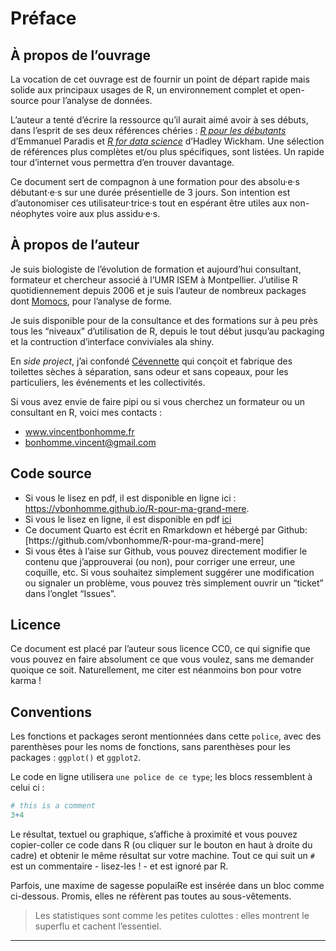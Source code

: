 # Préface {.unnumbered}

## À propos de l'ouvrage
La vocation de cet ouvrage est de fournir un point de départ rapide mais solide aux principaux usages de R, un environnement complet et open-source pour l'analyse de données.

L'auteur a tenté d'écrire la ressource qu'il aurait aimé avoir à ses débuts, dans l'esprit de ses deux références chéries : [_R pour les débutants_](https://cran.r-project.org/doc/contrib/Paradis-rdebuts_fr) d'Emmanuel Paradis et [_R for data science_](https://r4ds.hadley.nz/) d'Hadley Wickham. Une sélection de références plus complètes et/ou plus spécifiques, sont listées. Un rapide tour d'internet vous permettra d'en trouver davantage.

Ce document sert de compagnon à une formation pour des absolu·e·s débutant·e·s sur une durée présentielle de 3 jours. Son intention est d'autonomiser ces utilisateur·trice·s tout en espérant être utiles aux non-néophytes voire aux plus assidu·e·s.

## À propos de l'auteur

Je suis biologiste de l'évolution de formation et aujourd'hui consultant, formateur et chercheur associé à l'UMR ISEM à Montpellier. J'utilise R quotidiennement depuis 2006 et je suis l'auteur de nombreux packages dont [Momocs](https://github.com/MomX/Momocs), pour l'analyse de forme.

Je suis disponible pour de la consultance et des formations sur à peu près tous les "niveaux" d'utilisation de R, depuis le tout début jusqu'au packaging et la contruction d'interface conviviales ala shiny.

En *side project*, j'ai confondé [Cévennette](https://www.cevennette.fr) qui conçoit et fabrique des toilettes sèches à séparation, sans odeur et sans copeaux, pour les particuliers, les événements et les collectivités.

Si vous avez envie de faire pipi ou si vous cherchez un formateur ou un consultant en R, voici mes contacts :

-   [www.vincentbonhomme.fr](https://www.vincentbonhomme.fr)
-   [bonhomme.vincent\@gmail.com](mailto:bonhomme.vincent\@gmail.com)

## Code source
* Si vous le lisez en pdf, il est disponible en ligne ici : [https://vbonhomme.github.io/R-pour-ma-grand-mere]().
* Si vous le lisez en ligne, il est disponible en pdf [ici](https://github.com/vbonhomme/R-pour-ma-grand-mere/blob/main/_book/R-pour-ma-grand-m%C3%A8re.pdf)
* Ce document Quarto est écrit en Rmarkdown et hébergé par Github: [https://github.com/vbonhomme/R-pour-ma-grand-mere]
* Si vous êtes à l'aise sur Github, vous pouvez directement modifier le contenu que j'approuverai (ou non), pour corriger une erreur, une coquille, etc. Si vous souhaitez simplement suggérer une modification ou signaler un problème, vous pouvez très simplement ouvrir un "ticket" dans l'onglet "Issues".

## Licence
Ce document est placé par l'auteur sous licence CC0, ce qui signifie que vous pouvez en faire absolument ce que vous voulez, sans me demander quoique ce soit. Naturellement, me citer est néanmoins bon pour votre karma !

## Conventions
Les fonctions et packages seront mentionnées dans cette `police`, avec des parenthèses pour les noms de fonctions, sans parenthèses pour les packages : `ggplot()` et `ggplot2`.

Le code en ligne utilisera ```une police de ce type```; les blocs ressemblent à celui ci :

```r
# this is a comment
3+4
```

Le résultat, textuel ou graphique, s'affiche à proximité et vous pouvez copier-coller ce code dans R (ou cliquer sur le bouton en haut à droite du cadre) et obtenir le même résultat sur votre machine.
Tout ce qui suit un `#` est un commentaire - lisez-les ! - et est ignoré par R.

Parfois, une maxime de sagesse populaiRe est insérée dans un bloc comme ci-dessous. Promis, elles ne réfèrent pas toutes au sous-vêtements.

> Les statistiques sont comme les petites culottes : elles montrent le superflu et cachent l'essentiel.

----






